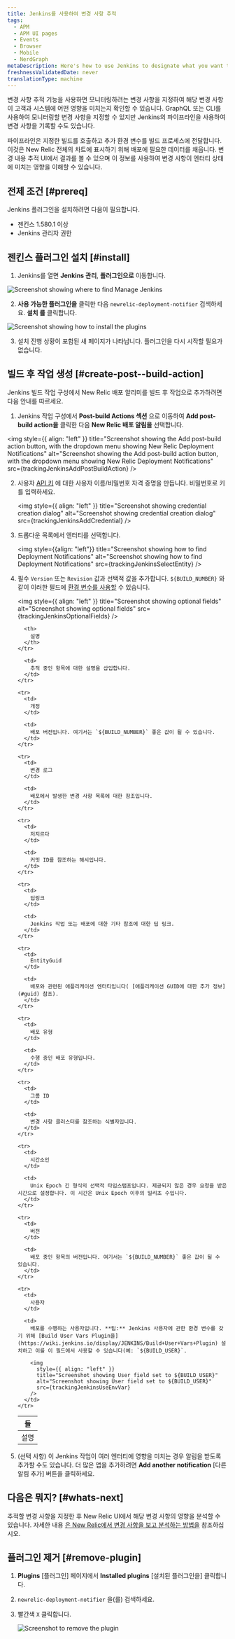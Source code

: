 ```yaml
---
title: Jenkins를 사용하여 변경 사항 추적
tags:
  - APM
  - APM UI pages
  - Events
  - Browser
  - Mobile
  - NerdGraph
metaDescription: Here's how to use Jenkins to designate what you want to capture with change tracking.
freshnessValidatedDate: never
translationType: machine
---
```











변경 사항 추적 기능을 사용하면 모니터링하려는 변경 사항을 지정하여 해당 변경 사항이 고객과 시스템에 어떤 영향을 미치는지 확인할 수 있습니다. GraphQL 또는 CLI를 사용하여 모니터링할 변경 사항을 지정할 수 있지만 Jenkins의 파이프라인을 사용하여 변경 사항을 기록할 수도 있습니다.

파이프라인은 지정한 빌드를 호출하고 추가 환경 변수를 빌드 프로세스에 전달합니다. 이것은 New Relic 전체의 차트에 표시하기 위해 배포에 필요한 데이터를 채웁니다. 변경 내용 추적 UI에서 결과를 볼 수 있으며 이 정보를 사용하여 변경 사항이 엔터티 상태에 미치는 영향을 이해할 수 있습니다.

## 전제 조건 [#prereq]

Jenkins 플러그인을 설치하려면 다음이 필요합니다.

* 젠킨스 1.580.1 이상
* Jenkins 관리자 권한

## 젠킨스 플러그인 설치 [#install]

1. Jenkins를 열면 **Jenkins 관리**, **플러그인으로** 이동합니다.

<img
  title="Screenshot showing where to find Manage Jenkins"
  alt="Screenshot showing where to find Manage Jenkins"
  src={trackingJenkinsHomePage}
/>

2. **사용 가능한 플러그인을** 클릭한 다음 `newrelic-deployment-notifier` 검색하세요. **설치 를** 클릭합니다.

<img
  title="Screenshot showing how to install the plugin"
  alt="Screenshot showing how to install the plugins"
  src={trackingJenkinsInstall}
/>

3. 설치 진행 상황이 포함된 새 페이지가 나타납니다. 플러그인을 다시 시작할 필요가 없습니다.

## 빌드 후 작업 생성 [#create-post--build-action]

Jenkins 빌드 작업 구성에서 New Relic 배포 알리미를 빌드 후 작업으로 추가하려면 다음 안내를 따르세요.

1. Jenkins 작업 구성에서 **Post-build Actions 섹션** 으로 이동하여 **Add post-build action을** 클릭한 다음 **New Relic 배포 알림을** 선택합니다.

<img
  style={{ align: "left" }}
  title="Screenshot showing the Add post-build action button, with the dropdown menu showing New Relic Deployment Notifications"
  alt="Screenshot showing the Add post-build action button, with the dropdown menu showing New Relic Deployment Notifications"
  src={trackingJenkinsAddPostBuildAction}
/>

2. 사용자 [API 키](https://docs.newrelic.com/docs/apis/intro-apis/new-relic-api-keys/) 에 대한 사용자 이름/비밀번호 자격 증명을 만듭니다. 비밀번호로 키를 입력하세요.

   <img
     style={{ align: "left" }}
     title="Screenshot showing credential creation dialog"
     alt="Screenshot showing credential creation dialog"
     src={trackingJenkinsAddCredential}
   />

3. 드롭다운 목록에서 엔터티를 선택합니다.

   <img
     style={{align: "left"}}
     title="Screenshot showing how to find Deployment Notifications"
     alt="Screenshot showing how to find Deployment Notifications"
     src={trackingJenkinsSelectEntity}
   />

4. 필수 `Version` 또는 `Revision` 값과 선택적 값을 추가합니다. `${BUILD_NUMBER}` 와 같이 이러한 필드에 [환경 변수를 사용할](https://www.jenkins.io/doc/book/pipeline/jenkinsfile/#using-environment-variables) 수 있습니다.

   <img
     style={{ align: "left" }}
     title="Screenshot showing optional fields"
     alt="Screenshot showing optional fields"
     src={trackingJenkinsOptionalFields}
   />

   <table>
     <thead>
       <tr>
         <th style={{ width: "200px" }}>
           들
         </th>

         <th>
           설명
         </th>
       </tr>
     </thead>

     <tbody>
       <tr>
         <td>
           설명
         </td>

         <td>
           추적 중인 항목에 대한 설명을 삽입합니다.
         </td>
       </tr>

       <tr>
         <td>
           개정
         </td>

         <td>
           배포 버전입니다. 여기서는 `${BUILD_NUMBER}` 좋은 값이 될 수 있습니다.
         </td>
       </tr>

       <tr>
         <td>
           변경 로그
         </td>

         <td>
           배포에서 발생한 변경 사항 목록에 대한 참조입니다.
         </td>
       </tr>

       <tr>
         <td>
           저지르다
         </td>

         <td>
           커밋 ID를 참조하는 해시입니다.
         </td>
       </tr>

       <tr>
         <td>
           딥링크
         </td>

         <td>
           Jenkins 작업 또는 배포에 대한 기타 참조에 대한 딥 링크.
         </td>
       </tr>

       <tr>
         <td>
           EntityGuid
         </td>

         <td>
           배포와 관련된 애플리케이션 엔터티입니다( [애플리케이션 GUID에 대한 추가 정보](#guid) 참조).
         </td>
       </tr>

       <tr>
         <td>
           배포 유형
         </td>

         <td>
           수행 중인 배포 유형입니다.
         </td>
       </tr>

       <tr>
         <td>
           그룹 ID
         </td>

         <td>
           변경 사항 클러스터를 참조하는 식별자입니다.
         </td>
       </tr>

       <tr>
         <td>
           시간소인
         </td>

         <td>
           Unix Epoch 긴 형식의 선택적 타임스탬프입니다. 제공되지 않은 경우 요청을 받은 시간으로 설정합니다. 이 시간은 Unix Epoch 이후의 밀리초 수입니다.
         </td>
       </tr>

       <tr>
         <td>
           버전
         </td>

         <td>
           배포 중인 항목의 버전입니다. 여기서는 `${BUILD_NUMBER}` 좋은 값이 될 수 있습니다.
         </td>
       </tr>

       <tr>
         <td>
           사용자
         </td>

         <td>
           배포를 수행하는 사용자입니다. **팁:** Jenkins 사용자에 관한 환경 변수를 갖기 위해 [Build User Vars Plugin을](https://wiki.jenkins.io/display/JENKINS/Build+User+Vars+Plugin) 설치하고 이를 이 필드에서 사용할 수 있습니다(예: `${BUILD_USER}`.

           <img
             style={{ align: "left" }}
             title="Screenshot showing User field set to ${BUILD_USER}"
             alt="Screenshot showing User field set to ${BUILD_USER}"
             src={trackingJenkinsUseEnvVar}
           />
         </td>
       </tr>
     </tbody>
   </table>

5. (선택 사항) 이 Jenkins 작업이 여러 엔터티에 영향을 미치는 경우 알림을 받도록 추가할 수도 있습니다. 더 많은 앱을 추가하려면 **Add another notification** \[다른 알림 추가] 버튼을 클릭하세요.

## 다음은 뭐지? [#whats-next]

추적할 변경 사항을 지정한 후 New Relic UI에서 해당 변경 사항의 영향을 분석할 수 있습니다. 자세한 내용 [은 New Relic에서 변경 사항을 보고 분석하는 방법을](/docs/change-tracking/change-tracking-view-analyze) 참조하십시오.

## 플러그인 제거 [#remove-plugin]

1. **Plugins** \[플러그인] 페이지에서 **Installed plugins** \[설치된 플러그인을] 클릭합니다.

2. `newrelic-deployment-notifier` 을(를) 검색하세요.

3. 빨간색 `X` 클릭합니다.

   <img title="Screenshot to remove the plugin" alt="Screenshot to remove the plugin" src={trackingJenkinsRollback}/>